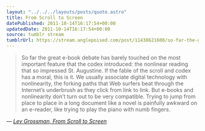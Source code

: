 ```yaml
---
layout: "../../../layouts/posts/quote.astro"
title: From Scroll to Screen
datePublished: 2011-10-14T16:17:54+00:00
updatedDate: 2011-10-14T16:17:54+00:00
source: tumblr stream
tumblrUrl: https://stream.anglepoised.com/post/11438621600/so-far-the-great-e-book-debate-has-barely-touched
---
```


> So far the great e-book debate has barely touched on the most important feature that the codex introduced: the nonlinear reading that so impressed St. Augustine. If the fable of the scroll and codex has a moral, this is it. We usually associate digital technology with nonlinearity, the forking paths that Web surfers beat through the Internet’s underbrush as they click from link to link. But e-books and nonlinearity don’t turn out to be very compatible. Trying to jump from place to place in a long document like a novel is painfully awkward on an e-reader, like trying to play the piano with numb fingers.

— <cite>[Lev Grossman, _From Scroll to Screen_](https://www.nytimes.com/2011/09/04/books/review/the-mechanic-muse-from-scroll-to-screen.html?_r=3)</cite>
